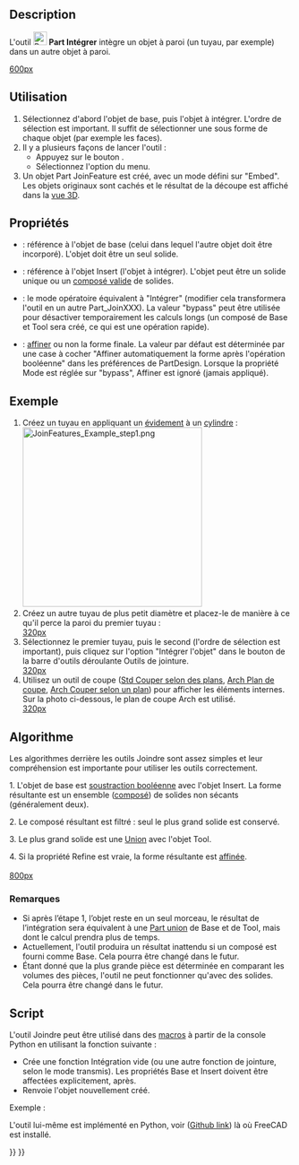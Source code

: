 <languages/>

{{Docnav/fr
|[[Part_JoinConnect/fr|Connecter]]
|[[Part_JoinCutout/fr|Découper]]
|[[Part_Workbench/fr|Atelier Part]]
|IconL=Part_JoinConnect.svg
|IconR=Part_JoinCutout.svg
|IconC=Workbench_Part.svg
}}

{{GuiCommand/fr
|Name=Part JoinEmbed
|Name/fr=Part Intégrer
|MenuLocation=Part → Joindre → Intégrer un objet
|Workbenches=[[Part_Workbench/fr|Part]]
|Version=0.16
|SeeAlso=[[Part_JoinConnect/fr|Part Connecter]], [[Part_JoinCutout/fr|Part Découper]], [[Part_Boolean/fr|Part Opérations booléennes]], [[Part_Thickness/fr|Part Évider]]
}}

==Description==

L'outil [[Image:Part_JoinEmbed.svg|24px]] '''Part Intégrer''' intègre un objet à paroi (un tuyau, par exemple) dans un autre objet à paroi.

[[image:JoinFeatures_Embed.png|600px]]

<span id="Usage"></span>
==Utilisation==

# Sélectionnez d'abord l'objet de base, puis l'objet à intégrer. L'ordre de sélection est important. Il suffit de sélectionner une sous forme de chaque objet (par exemple les faces).
# Il y a plusieurs façons de lancer l'outil :
#* Appuyez sur le bouton {{Button|[[Image:Part_JoinEmbed.svg|16px]] [[Part_JoinEmbed/fr|Intégrer une forme]]}}.
#* Sélectionnez l'option {{MenuCommand|Part → Joindre → [[Image:Part_JoinEmbed.svg|16px]] Intégrer une forme}} du menu.
# Un objet Part JoinFeature est créé, avec un mode défini sur "Embed". Les objets originaux sont cachés et le résultat de la découpe est affiché dans la [[3D_view/fr|vue 3D]].

<span id="Properties"></span>
==Propriétés==

{{TitleProperty|Base}}

*{{PropertyData|Base}} : référence à l'objet de base (celui dans lequel l'autre objet doit être incorporé). L'objet doit être un seul solide.
*{{PropertyData|Tool}} : référence à l'objet Insert (l'objet à intégrer). L'objet peut être un solide unique ou un [[Part_Compound/fr|composé valide]] de solides.
*{{PropertyData|Mode}} : le mode  opératoire équivalent à "Intégrer" (modifier cela transformera l'outil en un autre Part_JoinXXX). La valeur "bypass" peut être utilisée pour désactiver temporairement les calculs longs (un composé de Base et Tool sera créé, ce qui est une opération rapide).
*{{PropertyData|Refine}} : [[Part_RefineShape/fr|affiner]] ou non la forme finale. La valeur par défaut est déterminée par une case à cocher "Affiner automatiquement la forme après l'opération booléenne" dans les préférences de PartDesign. Lorsque la propriété Mode est réglée sur "bypass", Affiner est ignoré (jamais appliqué).

<span id="Example"></span>
==Exemple==

# Créez un tuyau en appliquant un [[Part_Thickness/fr|évidement]] à un [[Part_Cylinder/fr|cylindre]] :<br/>[[Image:JoinFeatures_Example_step1.png|320px]]
# Créez un autre tuyau de plus petit diamètre et placez-le de manière à ce qu'il perce la paroi du premier tuyau :<br/>[[image:JoinFeatures_Example_step2.png|320px]]
# Sélectionnez le premier tuyau, puis le second (l'ordre de sélection est important), puis cliquez sur l'option "Intégrer l'objet" dans le bouton de la barre d'outils déroulante Outils de jointure.<br/>[[image:JoinFeatures_Example_step3_Embed.png|320px]]
# Utilisez un outil de coupe ([[Std_ToggleClipPlane/fr|Std Couper selon des plans]], [[Arch_SectionPlane/fr|Arch Plan de coupe]], [[Arch_CutPlane/fr|Arch Couper selon un plan]]) pour afficher les éléments internes. Sur la photo ci-dessous, le plan de coupe Arch est utilisé.<br/>[[image:JoinFeatures_Example_step4_Embed.png|320px]]

<span id="Algorithm"></span>
==Algorithme==

Les algorithmes derrière les outils Joindre sont assez simples et leur compréhension est importante pour utiliser les outils correctement.

1. L'objet de base est [[Part Cut/fr|soustraction booléenne]] avec l'objet Insert. La forme résultante est un ensemble ([[Part_Compound/fr|composé]]) de solides non sécants (généralement deux). 

2. Le composé résultant est filtré : seul le plus grand solide est conservé.

3. Le plus grand solide est une [[Part_Fuse/fr|Union]] avec l'objet Tool.

4. Si la propriété Refine est vraie, la forme résultante est [[Part_RefineShape/fr|affinée]].
<br /> <br />[[image: JoinFeatures-Algo-Embed.png|800px]]

<span id="Notes"></span>
===Remarques===

* Si après l’étape 1, l’objet reste en un seul morceau, le résultat de l’intégration sera équivalent à une [[Part_Fuse/fr|Part union]] de Base et de Tool, mais dont le calcul prendra plus de temps.
* Actuellement, l'outil produira un résultat inattendu si un composé est fourni comme Base. Cela pourra être changé dans le futur.
* Étant donné que la plus grande pièce est déterminée en comparant les volumes des pièces, l'outil ne peut fonctionner qu'avec des solides. Cela pourra être changé dans le futur.

<span id="Scripting"></span>
==Script==

L'outil Joindre peut être utilisé dans des [[macros/fr|macros]] à partir de la console Python en utilisant la fonction suivante :

{{Code|code=JoinFeatures.makePartJoinFeature(name = 'Embed', mode = 'Embed')}}

* Crée une fonction Intégration vide (ou une autre fonction de jointure, selon le mode transmis). Les propriétés Base et Insert doivent être affectées explicitement, après.
* Renvoie l'objet nouvellement créé.

Exemple :

{{code|code=
import JoinFeatures
j = JoinFeatures.makePartJoinFeature(name = 'Embed', mode = 'Embed' )
j.Base = FreeCADGui.Selection.getSelection()[0]
j.Tool = FreeCADGui.Selection.getSelection()[1]
}}

L'outil lui-même est implémenté en Python, voir {{FileName|/Mod/Part/JoinFeatures.py}} ([https://github.com/FreeCAD/FreeCAD/blob/master/src/Mod/Part/JoinFeatures.py Github link]) là où FreeCAD est installé.


{{Docnav/fr
|[[Part_JoinConnect/fr|Connecter]]
|[[Part_JoinCutout/fr|Découper]]
|[[Part_Workbench/fr|Atelier Part]]
|IconL=Part_JoinConnect.svg
|IconR=Part_JoinCutout.svg
|IconC=Workbench_Part.svg
}}

{{Part Tools navi{{#translation:}}}}
{{Userdocnavi{{#translation:}}}}
